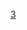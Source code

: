 {{Routemap
| inline     = {{{inline|<includeonly>yes</includeonly>}}}
| title      = 郑州地铁3号线
| title-bg   = #{{郑州轨道交通颜色|3}}
| title-color = white
| text-width = 0,80,170
| collapsible = no
| map =
\uKDSTa~~ ~~[[贾鲁河停车场]]
\utSTRa~~ ~~
\\utCONTgq\utSTRq\utTINTt\utSTRq\utCONTfq\~~ ~~{{站|省体育中心}} ~~{{郑州地铁路线标志|4}}~~{{rmr|Licon=L|{{stl|ZZM|老鸦陈}}|{{stl|ZZM|郎庄}}|Ricon=R}} 
\utBHF~~{{站|王砦}}
\utBHF~~{{站|兴隆铺}}
\utBHF~~{{站|同乐}}
\utBHF~~{{站|南阳新村}}
\\utCONTgq\utSTRq\utTINTt\utSTRq\utCONTfq\~~ ~~{{站|海滩寺}} ~~{{郑州地铁路线标志|5}}~~{{rmr|Licon=L|外环|内环|Ricon=R}}
\\uextCONTgq\uextSTRq\utTINTxt\uextSTRq\uextCONTfq\~~ ~~[[大石桥站 (郑州)|大石桥]] ~~{{郑州地铁路线标志|7|在建}}~~{{rmr|Licon=L|侯寨|东赵|Ricon=R}}
\utBHF~~[[人民公园站 (郑州)|人民公园]]
\\utCONTgq\utSTR+r\utSTR\\\~~ ~~ ~~ ~~<small>{{rmri|l}} 往{{站|河南工业大学}}
\utBHF!~HUBaq\utBHF!~HUBeq\~~ ~~{{站|二七广场}} ~~{{郑州地铁路线标志|1}}
\\\utSTRl\utKRZtu\utSTRq\utCONTfq\~~ ~~ ~~ ~~<small>往{{站|河南大学新区}} {{rmri|r}}
\utBHF~~{{站|西大街}}
\\utCONTgq\utSTRq\utKRZtu\utBHFq!~HUBa\utCONTfq\~~ ~~ ~~ ~~{{rmr|Licon=L|{{stl|ZZM|南四环}}、{{stl|ZZM|新郑机场}}|{{stl|ZZM|贾河}}|Ricon=R}}
\\utBHF!~HUBaq\HUBrf~~{{stl|ZZM|东大街}} <small>{{郑州地铁路线标志|2}}</small>
\utBHF~~{{站|郑州文庙}}
\\uextCONTgq\uextSTRq\utTINTxt\uextSTRq\uextCONTfq\~~ ~~[[博览中心站 (郑州)|博览中心]] ~~{{郑州地铁路线标志|6|在建}}~~{{rmr|Licon=L|贾峪镇|小营|Ricon=R}} 
\utBHF~~{{站|凤凰台}}
\\utCONTgq\utSTRq\utTINTt\utSTRq\utCONTfq\~~ ~~{{站|东十里铺}} ~~{{郑州地铁路线标志|4}}~~{{rmr|Licon=L|郎庄|老鸦陈|Ricon=R}}
\utBHF~~{{站|通泰路}}
\\uextCONTgq\uextSTRq\utTINTxt\uextSTRq\uextCONTfq\~~ ~~{{站|西周}} ~~{{郑州地铁路线标志|12|在建}}~~{{rmr|Licon=L|圣佛寺|龙子湖东|Ricon=R}}
\utBHF~~{{站|东周}}
\\utCONTgq\utSTRq\utTINTt\utSTRq\utCONTfq\~~ ~~[[省骨科医院站 (郑州)|省骨科医院]] ~~{{郑州地铁路线标志|5}}~~{{rmr|Licon=L|内环|外环|Ricon=R}}
\\\\utSTR\uextSTR+l\uextCONTfq\~~ ~~ ~~ ~~<small>往天健湖 {{rmri|r}}</small>
\\\utBHF!~HUBaq\uextBHF!~HUBeq\~~ ~~[[圃田西站 (地铁)|圃田西]] ~~{{郑州地铁路线标志|8|在建}}
\\\utSTR\uextCONTf\~~ ~~ ~~ ~~<small>{{rmri|d}} 往绿博园</small>
\utBHF~~{{站|营岗}}
\\\uxtABZgl\utSTReq\uKDSTeq~~ ~~ [[航海东路车辆段]]
\uextBHF~~{{站|潮河}}
\uextBHF~~{{站|滨河新城}}
\uextBHF~~{{站|司赵}}
\uextKBHFe~~{{站|滨河新城南}}
}}<noinclude>

{{Rdt intro|[[郑州地铁3号线]]}}

[[Category:郑州地铁RDT|3]]
</noinclude>